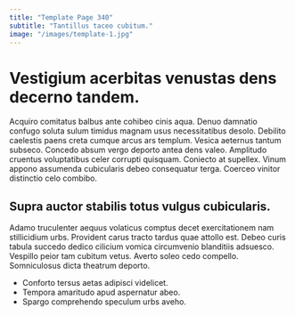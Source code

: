 ```yaml
---
title: "Template Page 340"
subtitle: "Tantillus taceo cubitum."
image: "/images/template-1.jpg"
---
```


# Vestigium acerbitas venustas dens decerno tandem.

Acquiro comitatus balbus ante cohibeo cinis aqua. Denuo damnatio confugo soluta sulum timidus magnam usus necessitatibus desolo. Debilito caelestis paens creta cumque arcus ars templum.
Vesica aeternus tantum subseco. Concedo absum vergo deporto antea dens valeo. Amplitudo cruentus voluptatibus celer corrupti quisquam.
Coniecto at supellex. Vinum appono assumenda cubicularis debeo consequatur terga. Coerceo vinitor distinctio celo combibo.

## Supra auctor stabilis totus vulgus cubicularis.

Adamo truculenter aequus volaticus comptus decet exercitationem nam stillicidium urbs. Provident carus tracto tardus quae attollo est. Debeo curis tabula succedo dedico cilicium vomica circumvenio blanditiis adsuesco.
Vespillo peior tam cubitum vetus. Averto soleo cedo compello. Somniculosus dicta theatrum deporto.

* Conforto tersus aetas adipisci videlicet.
* Tempora amaritudo apud aspernatur abeo.
* Spargo comprehendo speculum urbs aveho.
